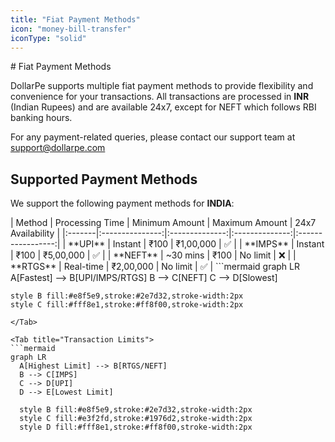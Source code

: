 ```yaml
---
title: "Fiat Payment Methods"
icon: "money-bill-transfer"
iconType: "solid"
---
```


<Highlight>
  # Fiat Payment Methods
</Highlight>

DollarPe supports multiple fiat payment methods to provide flexibility and convenience for your transactions.
<Note>
  All transactions are processed in **INR** (Indian Rupees) and are available 24x7, except for NEFT which follows RBI banking hours.
  
  For any payment-related queries, please contact our support team at support@dollarpe.com
</Note>

## Supported Payment Methods

We support the following payment methods for **INDIA**:

<Tabs>
  <Tab title="Comparison Chart">
  | Method | Processing Time | Minimum Amount | Maximum Amount | 24x7 Availability |
  |:-------|:---------------:|:--------------:|:--------------:|:-----------------:|
  | **UPI** | Instant | ₹100 | ₹1,00,000 | ✅ |
  | **IMPS** | Instant | ₹100 | ₹5,00,000 | ✅ |
  | **NEFT** | ~30 mins | ₹100 | No limit | ❌ |
  | **RTGS** | Real-time | ₹2,00,000 | No limit | ✅ |
  </Tab>
  
  <Tab title="Processing Speed">
  ```mermaid
  graph LR
    A[Fastest] --> B[UPI/IMPS/RTGS]
    B --> C[NEFT]
    C --> D[Slowest]
    
    style B fill:#e8f5e9,stroke:#2e7d32,stroke-width:2px
    style C fill:#fff8e1,stroke:#ff8f00,stroke-width:2px
  ```
  </Tab>
  
  <Tab title="Transaction Limits">
  ```mermaid
  graph LR
    A[Highest Limit] --> B[RTGS/NEFT]
    B --> C[IMPS]
    C --> D[UPI]
    D --> E[Lowest Limit]
    
    style B fill:#e8f5e9,stroke:#2e7d32,stroke-width:2px
    style C fill:#e3f2fd,stroke:#1976d2,stroke-width:2px
    style D fill:#fff8e1,stroke:#ff8f00,stroke-width:2px
  ```
  </Tab>
</Tabs>